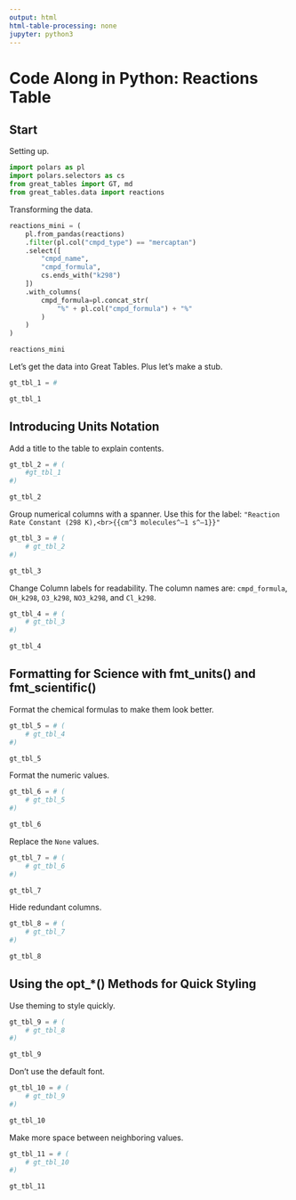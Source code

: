 ```yaml
---
output: html
html-table-processing: none
jupyter: python3
---
```


# Code Along in Python: Reactions Table

## Start

Setting up.

```python
import polars as pl
import polars.selectors as cs
from great_tables import GT, md
from great_tables.data import reactions
```

Transforming the data.

```python
reactions_mini = (
    pl.from_pandas(reactions)
    .filter(pl.col("cmpd_type") == "mercaptan")
    .select([
        "cmpd_name",
        "cmpd_formula",
        cs.ends_with("k298")
    ])
    .with_columns(
        cmpd_formula=pl.concat_str(
            "%" + pl.col("cmpd_formula") + "%"
        )
    )
)

reactions_mini
```

Let's get the data into Great Tables. Plus let's make a stub.

```python
gt_tbl_1 = # 

gt_tbl_1
```

## Introducing Units Notation

Add a title to the table to explain contents.

```python
gt_tbl_2 = # (
    #gt_tbl_1
#)

gt_tbl_2
```

Group numerical columns with a spanner. Use this for the label:
`"Reaction Rate Constant (298 K),<br>{{cm^3 molecules^–1 s^–1}}"`

```python
gt_tbl_3 = # (
    # gt_tbl_2
#)

gt_tbl_3
```

Change Column labels for readability. The column names are:
`cmpd_formula`, `OH_k298`, `O3_k298`, `NO3_k298`, and `Cl_k298`.

```python
gt_tbl_4 = # (
    # gt_tbl_3
#)

gt_tbl_4
```

## Formatting for Science with fmt_units() and fmt_scientific()

Format the chemical formulas to make them look better.

```python
gt_tbl_5 = # (
    # gt_tbl_4
#)

gt_tbl_5
```

Format the numeric values.

```python
gt_tbl_6 = # (
    # gt_tbl_5
#)

gt_tbl_6
```

Replace the `None` values.

```python
gt_tbl_7 = # (
    # gt_tbl_6
#)

gt_tbl_7
```

Hide redundant columns.

```python
gt_tbl_8 = # (
    # gt_tbl_7
#)

gt_tbl_8
```

## Using the opt_*() Methods for Quick Styling

Use theming to style quickly.

```python
gt_tbl_9 = # (
    # gt_tbl_8
#)

gt_tbl_9
```

Don't use the default font.

```python
gt_tbl_10 = # (
    # gt_tbl_9
#)

gt_tbl_10
```

Make more space between neighboring values.

```python
gt_tbl_11 = # (
    # gt_tbl_10
#)

gt_tbl_11
```
